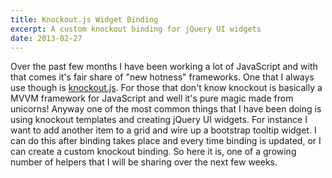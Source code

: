```yaml
---
title: Knockout.js Widget Binding
excerpt: A custom knockout binding for jQuery UI widgets
date: 2013-02-27
---
```

Over the past few months I have been working a lot of JavaScript and with that comes it's fair share of "new hotness" frameworks. One that I always use though is [knockout.js](http://knockoutjs.com). For those that don't know knockout is basically a MVVM framework for JavaScript and well it's pure magic made from unicorns! Anyway one of the most common things that I have been doing is using knockout templates and creating jQuery UI widgets. For instance I want to add another item to a grid and wire up a bootstrap tooltip widget. I can do this after binding takes place and every time binding is updated, or I can create a custom knockout binding. So here it is, one of a growing number of helpers that I will be sharing over the next few weeks.

<Gist id="osbornm/5045086" />
